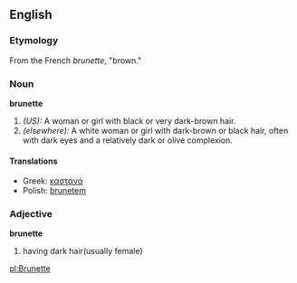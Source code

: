 ==English==

===Etymology===
From the French ''brunette'', "brown."  {{F}}

===Noun===
'''brunette'''
#''(US):'' A woman or girl with black or very dark-brown hair.
#''(elsewhere):'' A white woman or girl with dark-brown or black hair, often with dark eyes and a relatively dark or olive complexion.

====Translations====
*Greek: [[καστανά]]
*Polish: [[brunetem]]

===Adjective===
'''brunette'''
#having dark hair(usually female)   

[[pl:Brunette]]